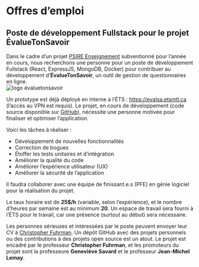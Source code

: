 # Offres d'emploi

## Poste de développement Fullstack pour le projet ÉvalueTonSavoir

Dans le cadre d'un projet [PSIRE Enseignement](https://prof-ets.etsmtl.ca/programme-de-support-institutionnel-a-la-recherche-et-a-l-enseignement-psire-volet-enseignement-2024-2025/) subventionné pour l'année en cours, nous recherchons une personne pour un poste de développement Fullstack (React, ExpressJS, MongoDB, Docker) pour contribuer au développement d'**ÉvalueTonSavoir**, un outil de gestion de questionnaires en ligne.  
![logo évaluetonsavoir](https://raw.githubusercontent.com/ets-cfuhrman-pfe/EvalueTonSavoir/main/client/public/logo.png)

Un prototype est déjà déployé en interne à l'ÉTS : <https://evalsa.etsmtl.ca> (l'accès au VPN est requis).
Le projet, en cours de développement (code source disponible sur [GitHub](https://github.com/ets-cfuhrman-pfe/EvalueTonSavoir)), nécessite une personne motivée pour finaliser et optimiser l'application.

Voici les tâches à réaliser :

- Développement de nouvelles fonctionnalités  
- Correction de bogues  
- Étoffer les tests unitaires et d'intégration  
- Améliorer la qualité du code
- Améliorer l'expérience utilisateur (UX)  
- Améliorer la sécurité de l'application  

Il faudra collaborer avec une équipe de finissant.e.s (PFE) en génie logiciel pour la réalisation du projet. 

Le taux horaire est de **25$/h** (variable, selon l'expérience), et le nombre d'heures par semaine est au minimum **20**.
Un espace de travail sera fourni à l'ÉTS pour le travail, car une présence (surtout au début) sera nécessaire.

Les personnes sérieuses et intéressées par le poste peuvent envoyer leur CV à [Christopher Fuhrman](mailto:christopher.fuhrman@etsmtl.ca).
Un dépôt GitHub avec des projets personnels ou des contributions à des projets open source est un atout.
Le projet est encadré par le professeur **Christopher Fuhrman**, et les promoteurs du projet sont la professeure **Geneviève Savard** et le professeur **Jean-Michel Lemay**.
